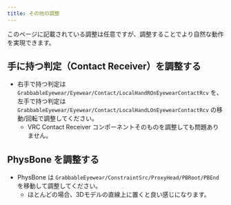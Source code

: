 ```yaml
---
title: その他の調整
---
```


このページに記載されている調整は任意ですが、調整することでより自然な動作を実現できます。

## 手に持つ判定（Contact Receiver）を調整する

- 右手で持つ判定は `GrabbableEyewear/Eyewear/Contact/LocalHandROnEyewearContactRcv` を、左手で持つ判定は `GrabbableEyewear/Eyewear/Contact/LocalHandLOnEyewearContactRcv` の移動/回転で調整してください。
  - VRC Contact Receiver コンポーネントそのものを調整しても問題ありません。

## PhysBone を調整する

- PhysBone は `GrabbableEyewear/ConstraintSrc/ProxyHead/PBRoot/PBEnd` を移動して調整してください。
    - ほとんどの場合、3Dモデルの直線上に置くと良い感じになります。
